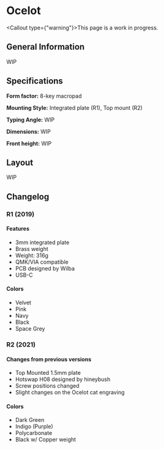 
# Ocelot

<Callout type={"warning"}>This page is a work in progress.</Callout>

## General Information

WIP

## Specifications

**Form factor:** 8-key macropad

**Mounting Style:** Integrated plate (R1), Top mount (R2)

**Typing Angle:** WIP

**Dimensions:** WIP

**Front height:** WIP

## Layout

WIP

## Changelog

### R1 (2019)

#### Features

- 3mm integrated plate
- Brass weight
- Weight: 316g
- QMK/VIA compatible
- PCB designed by Wilba
- USB-C


#### Colors

- Velvet
- Pink
- Navy
- Black
- Space Grey

### R2 (2021)

#### Changes from previous versions

- Top Mounted 1.5mm plate
- Hotswap H08 designed by hineybush
- Screw positions changed
- Slight changes on the Ocelot cat engraving

#### Colors

- Dark Green
- Indigo (Purple)
- Polycarbonate
- Black w/ Copper weight